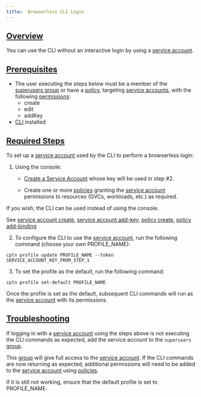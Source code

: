 ```yaml
---
title:  Browserless CLI Login
---
```


## [Overview](#overview)

You can use the CLI without an interactive login by using a [service account](/api-reference/serviceaccount).

## [Prerequisites](#prerequisites)

- The user executing the steps below must be a member of the [superusers group](/api-reference/group#builtin) or have a [policy](/api-reference/policy), targeting [service accounts](/api-reference/serviceaccount), with the following [permissions](/api-reference/policy#permissions):
  - create
  - edit
  - addKey
- [CLI](/api-reference/cli) installed

## [Required Steps](#steps)

To set up a [service account](/api-reference/serviceaccount) used by the CLI to perform a browserless login:

1. Using the console:

   - [Create a Service Account](guides/create-service-account) whose key will be used in step #2.

   - Create one or more [policies](guides/policy) granting the [service account](/api-reference/serviceaccount) permissions to resources (GVCs, workloads, etc.) as required.

<Tip>
If you wish, the CLI can be used instead of using the console.

See [service account create](/api-reference/cli#serviceaccount-create), [service account add-key](/api-reference/cli#serviceaccount-add-key), [policy create](/api-reference/cli#policy-create), [policy add-binding](/api-reference/cli#policy-add-binding)
</Tip>

2. To configure the CLI to use the [service account](/api-reference/serviceaccount), run the following command (choose your own PROFILE_NAME):

```
cpln profile update PROFILE_NAME --token SERVICE_ACCOUNT_KEY_FROM_STEP_1
```

3. To set the profile as the default, run the following command:

```
cpln profile set-default PROFILE_NAME
```

Once the profile is set as the default, subsequent CLI commands will run as the [service account](/api-reference/serviceaccount)
with its permissions.

## [Troubleshooting](#troubleshooting)

If logging in with a [service account](/api-reference/serviceaccount) using the steps above is not executing the CLI commands as
expected, add the service account to the `superusers` [group](/api-reference/group#builtin).

This [group](/api-reference/group) will give full access to the [service account](/api-reference/serviceaccount). If the CLI commands
are now returning as expected, additional permissions will need to be added to the [service account](/api-reference/serviceaccount)
using [policies](guides/policy).

If it is still not working, ensure that the default profile is set to PROFILE_NAME.
